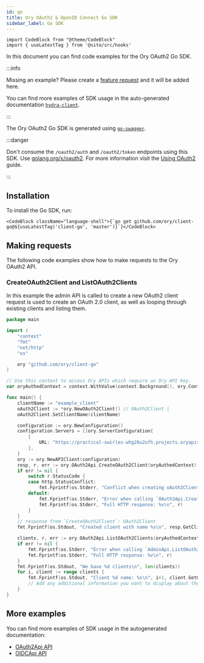 ```yaml
---
id: go
title: Ory OAuth2 & OpenID Connect Go SDK
sidebar_label: Go SDK
---
```


```mdx-code-block
import CodeBlock from "@theme/CodeBlock"
import { useLatestTag } from '@site/src/hooks'
```

In this document you can find code examples for the Ory OAuth2 Go SDK.

:::info

Missing an example? Please create a
[feature request](https://github.com/ory/docs/issues/new?assignees=&labels=feat&template=FEATURE-REQUEST.yml) and it will be added
here.

You can find more examples of SDK usage in the auto-generated documentation
[`hydra-client`](https://github.com/ory/hydra-client-go/tree/master/docs).

:::

The Ory OAuth2 Go SDK is generated using [`go-swagger`](http://goswagger.io).

:::danger

Don't consume the `/oauth2/auth` and `/oauth2/token` endpoints using this SDK. Use
[golang.org/x/oauth2](https://godoc.org/golang.org/x/oauth2). For more information visit the
[Using OAuth2](../guides/using-oauth2.mdx) guide.

:::

## Installation

To install the Go SDK, run:

```mdx-code-block
<CodeBlock className="language-shell">{`go get github.com/ory/client-go@${useLatestTag('client-go', 'master')}`}</CodeBlock>
```

## Making requests

The following code examples show how to make requests to the Ory OAuth2 API.

### CreateOAuth2Client and ListOAuth2Clients

In this example the admin API is called to create a new OAuth2 client request is used to create an OAuth 2.0 client, as well as
looping through existing clients and listing them.

```go
package main

import (
	"context"
	"fmt"
	"net/http"
	"os"

	ory "github.com/ory/client-go"
)

// Use this context to access Ory APIs which require an Ory API Key.
var oryAuthedContext = context.WithValue(context.Background(), ory.ContextAccessToken, os.Getenv("ORY_API_KEY"))

func main() {
	clientName := "example_client"
	oAuth2Client := *ory.NewOAuth2Client() // OAuth2Client |
	oAuth2Client.SetClientName(clientName)

	configuration := ory.NewConfiguration()
	configuration.Servers = []ory.ServerConfiguration{
		{
			URL: "https://practical-swirles-whg26u2ofh.projects.oryapis.com", // Public API URL
		},
	}
	ory := ory.NewAPIClient(configuration)
	resp, r, err := ory.OAuth2Api.CreateOAuth2Client(oryAuthedContext).OAuth2Client(oAuth2Client).Execute()
	if err != nil {
		switch r.StatusCode {
		case http.StatusConflict:
			fmt.Fprintf(os.Stderr, "Conflict when creating oAuth2Client: %v\n", err)
		default:
			fmt.Fprintf(os.Stderr, "Error when calling `OAuth2Api.CreateOAuth2Client`: %v\n", err)
			fmt.Fprintf(os.Stderr, "Full HTTP response: %v\n", r)
		}
	}
	// response from `CreateOAuth2Client`: OAuth2Client
	fmt.Fprintf(os.Stdout, "Created client with name %s\n", resp.GetClientName())

	clients, r, err := ory.OAuth2Api.ListOAuth2Clients(oryAuthedContext).ClientName(clientName).Execute()
	if err != nil {
		fmt.Fprintf(os.Stderr, "Error when calling `AdminApi.ListOAuth2Clients``: %v\n", err)
		fmt.Fprintf(os.Stderr, "Full HTTP response: %v\n", r)
	}
	fmt.Fprintf(os.Stdout, "We have %d clients\n", len(clients))
	for i, client := range clients {
		fmt.Fprintf(os.Stdout, "Client %d name: %s\n", i+1, client.GetClientName())
		// Add any additional information you want to display about the client
	}
}
```

## More examples

You can find more examples of SDK usage in the autogenerated documentation:

- [OAuth2Api API](https://github.com/ory/hydra-client-go/blob/master/docs/OAuth2API.md)
- [OIDCApi API](https://github.com/ory/hydra-client-go/blob/master/docs/OidcAPI.md)
